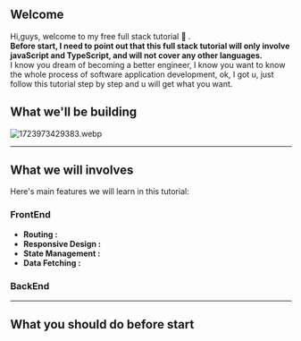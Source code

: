 ## Welcome
Hi,guys, welcome to my free full stack tutorial 👏 .<br/>
<b> Before start, I need to point out that this full stack tutorial will only involve javaScript and TypeScript, 
and will not cover any other languages.</b> <br/>
I know you dream of becoming a better engineer,
I know you want to know the whole process of software application development, 
ok, I got u, just follow this tutorial step by step and u will get what you want.

## What we'll be building

<img src="https://s1.locimg.com/2024/08/18/d8b0c7ce56a38.webp" alt="1723973429383.webp" title="1723973429383.webp" />

<hr />


## What we will involves
Here's main features we will learn in this tutorial:<br/>
### FrontEnd
- <b>Routing :</b> 
- <b>Responsive Design :</b> 
- <b>State Management :</b>
- <b>Data Fetching :</b> 

### BackEnd
<hr />

## What you should do before start

